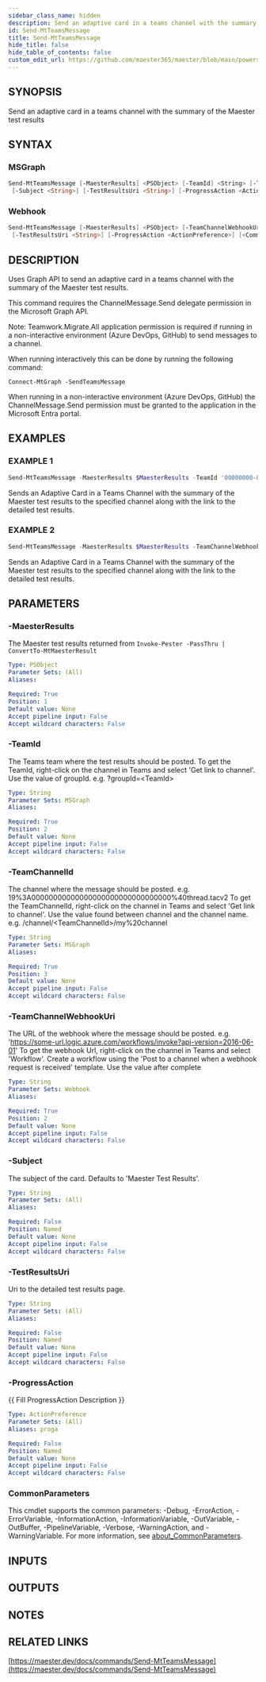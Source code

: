 ```yaml
---
sidebar_class_name: hidden
description: Send an adaptive card in a teams channel with the summary of the Maester test results
id: Send-MtTeamsMessage
title: Send-MtTeamsMessage
hide_title: false
hide_table_of_contents: false
custom_edit_url: https://github.com/maester365/maester/blob/main/powershell/public/Send-MtTeamsMessage.ps1
---
```


## SYNOPSIS

Send an adaptive card in a teams channel with the summary of the Maester test results

## SYNTAX

### MSGraph

```powershell
Send-MtTeamsMessage [-MaesterResults] <PSObject> [-TeamId] <String> [-TeamChannelId] <String>
 [-Subject <String>] [-TestResultsUri <String>] [-ProgressAction <ActionPreference>] [<CommonParameters>]
```

### Webhook

```powershell
Send-MtTeamsMessage [-MaesterResults] <PSObject> [-TeamChannelWebhookUri] <String> [-Subject <String>]
 [-TestResultsUri <String>] [-ProgressAction <ActionPreference>] [<CommonParameters>]
```

## DESCRIPTION

Uses Graph API to send an adaptive card in a teams channel with the summary of the Maester test results.

This command requires the ChannelMessage.Send delegate permission in the Microsoft Graph API.

Note: Teamwork.Migrate.All application permission is required if running in a non-interactive environment (Azure DevOps, GitHub) to send messages to a channel.

When running interactively this can be done by running the following command:

```
Connect-MtGraph -SendTeamsMessage
```

When running in a non-interactive environment (Azure DevOps, GitHub) the ChannelMessage.Send permission
must be granted to the application in the Microsoft Entra portal.

## EXAMPLES

### EXAMPLE 1

```powershell
Send-MtTeamsMessage -MaesterResults $MaesterResults -TeamId '00000000-0000-0000-0000-000000000000' -TeamChannelId '19%3A00000000000000000000000000000000%40thread.tacv2' -Subject 'Maester Results' -TestResultsUri "https://github.com/contoso/maester/runs/123456789"
```

Sends an Adaptive Card in a Teams Channel with the summary of the Maester test results to the specified channel along with the link to the detailed test results.

### EXAMPLE 2

```powershell
Send-MtTeamsMessage -MaesterResults $MaesterResults -TeamChannelWebhookUri 'https://some-url.logic.azure.com/workflows/invoke?api-version=2016-06-01' -Subject 'Maester Results' -TestResultsUri "https://github.com/contoso/maester/runs/123456789"
```

Sends an Adaptive Card in a Teams Channel with the summary of the Maester test results to the specified channel along with the link to the detailed test results.

## PARAMETERS

### -MaesterResults

The Maester test results returned from `Invoke-Pester -PassThru | ConvertTo-MtMaesterResult`

```yaml
Type: PSObject
Parameter Sets: (All)
Aliases:

Required: True
Position: 1
Default value: None
Accept pipeline input: False
Accept wildcard characters: False
```

### -TeamId

The Teams team where the test results should be posted.
To get the TeamId, right-click on the channel in Teams and select 'Get link to channel'.
Use the value of groupId.
e.g.
?groupId=&lt;TeamId&gt;

```yaml
Type: String
Parameter Sets: MSGraph
Aliases:

Required: True
Position: 2
Default value: None
Accept pipeline input: False
Accept wildcard characters: False
```

### -TeamChannelId

The channel where the message should be posted.
e.g.
19%3A00000000000000000000000000000000%40thread.tacv2
To get the TeamChannelId, right-click on the channel in Teams and select 'Get link to channel'.
Use the value found between channel and the channel name.
e.g.
/channel/&lt;TeamChannelId&gt;/my%20channel

```yaml
Type: String
Parameter Sets: MSGraph
Aliases:

Required: True
Position: 3
Default value: None
Accept pipeline input: False
Accept wildcard characters: False
```

### -TeamChannelWebhookUri

The URL of the webhook where the message should be posted.
e.g.
'https://some-url.logic.azure.com/workflows/invoke?api-version=2016-06-01'
To get the webhook Url, right-click on the channel in Teams and select 'Workflow'.
Create a workflow using the 'Post to a channel when a webhook request is received' template.
Use the value after complete

```yaml
Type: String
Parameter Sets: Webhook
Aliases:

Required: True
Position: 2
Default value: None
Accept pipeline input: False
Accept wildcard characters: False
```

### -Subject

The subject of the card.
Defaults to 'Maester Test Results'.

```yaml
Type: String
Parameter Sets: (All)
Aliases:

Required: False
Position: Named
Default value: None
Accept pipeline input: False
Accept wildcard characters: False
```

### -TestResultsUri

Uri to the detailed test results page.

```yaml
Type: String
Parameter Sets: (All)
Aliases:

Required: False
Position: Named
Default value: None
Accept pipeline input: False
Accept wildcard characters: False
```

### -ProgressAction

\{\{ Fill ProgressAction Description \}\}

```yaml
Type: ActionPreference
Parameter Sets: (All)
Aliases: proga

Required: False
Position: Named
Default value: None
Accept pipeline input: False
Accept wildcard characters: False
```

### CommonParameters

This cmdlet supports the common parameters: -Debug, -ErrorAction, -ErrorVariable, -InformationAction, -InformationVariable, -OutVariable, -OutBuffer, -PipelineVariable, -Verbose, -WarningAction, and -WarningVariable. For more information, see [about_CommonParameters](http://go.microsoft.com/fwlink/?LinkID=113216).

## INPUTS

## OUTPUTS

## NOTES

## RELATED LINKS

[https://maester.dev/docs/commands/Send-MtTeamsMessage](https://maester.dev/docs/commands/Send-MtTeamsMessage)

